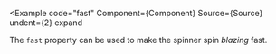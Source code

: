 
<Example
  code="fast"
  Component={Component}
  Source={Source}
  undent={2}
  expand
>
  The `fast` property can be used to make the spinner spin *blazing* fast.
</Example>
